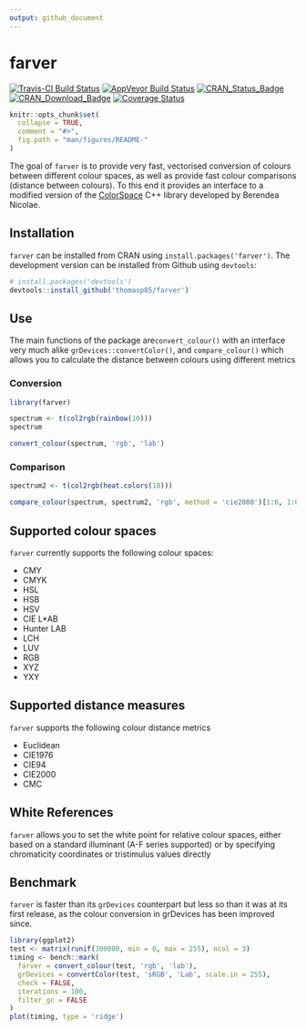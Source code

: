 ```yaml
---
output: github_document
---
```


<!-- README.md is generated from README.Rmd. Please edit that file -->

# farver

[![Travis-CI Build Status](https://travis-ci.org/thomasp85/farver.svg?branch=master)](https://travis-ci.org/thomasp85/farver)
[![AppVeyor Build Status](https://ci.appveyor.com/api/projects/status/github/thomasp85/farver?branch=master&svg=true)](https://ci.appveyor.com/project/thomasp85/farver)
[![CRAN_Status_Badge](http://www.r-pkg.org/badges/version-ago/farver)](http://cran.r-project.org/package=farver)
[![CRAN_Download_Badge](http://cranlogs.r-pkg.org/badges/farver)](http://cran.r-project.org/package=farver)
[![Coverage Status](https://img.shields.io/codecov/c/github/thomasp85/farver/master.svg)](https://codecov.io/github/thomasp85/farver?branch=master)

```r
knitr::opts_chunk$set(
  collapse = TRUE,
  comment = "#>",
  fig.path = "man/figures/README-"
)
```

The goal of `farver` is to provide very fast, vectorised conversion of colours
between different colour spaces, as well as provide fast colour comparisons 
(distance between colours). To this end it provides an interface to a modified 
version of the [ColorSpace](https://github.com/berendeanicolae/ColorSpace) C++ 
library developed by Berendea Nicolae.

## Installation
`farver` can be installed from CRAN using `install.packages('farver')`. The 
development version can be installed from Github using `devtools`:

```r
# install.packages('devtools')
devtools::install_github('thomasp85/farver')
```

## Use
The main functions of the package are`convert_colour()` with an interface very
much alike `grDevices::convertColor()`, and `compare_colour()` which allows you
to calculate the distance between colours using different metrics

### Conversion

```r
library(farver)

spectrum <- t(col2rgb(rainbow(10)))
spectrum

convert_colour(spectrum, 'rgb', 'lab')
```

### Comparison

```r
spectrum2 <- t(col2rgb(heat.colors(10)))

compare_colour(spectrum, spectrum2, 'rgb', method = 'cie2000')[1:6, 1:6]
```

## Supported colour spaces
`farver` currently supports the following colour spaces:

- CMY
- CMYK
- HSL
- HSB
- HSV
- CIE L*AB
- Hunter LAB
- LCH
- LUV
- RGB
- XYZ
- YXY

## Supported distance measures
`farver` supports the following colour distance metrics

- Euclidean
- CIE1976
- CIE94
- CIE2000
- CMC

## White References
`farver` allows you to set the white point for relative colour spaces, either
based on a standard illuminant (A-F series supported) or by specifying 
chromaticity coordinates or tristimulus values directly

## Benchmark
`farver` is faster than its `grDevices` counterpart but less so than it was at 
its first release, as the colour conversion in grDevices has been improved 
since.

```r
library(ggplot2)
test <- matrix(runif(300000, min = 0, max = 255), ncol = 3)
timing <- bench::mark(
  farver = convert_colour(test, 'rgb', 'lab'),
  grDevices = convertColor(test, 'sRGB', 'Lab', scale.in = 255), 
  check = FALSE,
  iterations = 100,
  filter_gc = FALSE
)
plot(timing, type = 'ridge')
```

